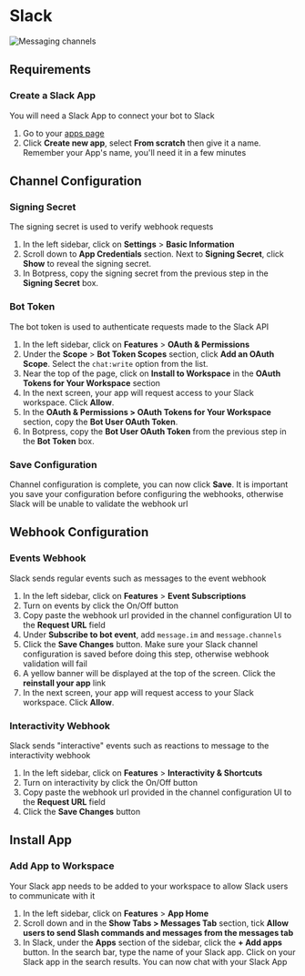 # Slack

![Messaging channels](/content/slack-banner.png)

## Requirements

### Create a Slack App

You will need a Slack App to connect your bot to Slack

1. Go to your [apps page](https://api.slack.com/apps)
1. Click **Create new app**, select **From scratch** then give it a name. Remember your App's name, you'll need it in a few minutes

## Channel Configuration

### Signing Secret

The signing secret is used to verify webhook requests

1. In the left sidebar, click on **Settings** > **Basic Information**
1. Scroll down to **App Credentials** section. Next to **Signing Secret**, click **Show** to reveal the signing secret.
1. In Botpress, copy the signing secret from the previous step in the **Signing Secret** box.

### Bot Token

The bot token is used to authenticate requests made to the Slack API

1. In the left sidebar, click on **Features** > **OAuth & Permissions**
1. Under the **Scope** > **Bot Token Scopes** section, click **Add an OAuth Scope**. Select the `chat:write` option from the list.
1. Near the top of the page, click on **Install to Workspace** in the **OAuth Tokens for Your Workspace** section
1. In the next screen, your app will request access to your Slack workspace. Click **Allow**.
1. In the **OAuth & Permissions > OAuth Tokens for Your Workspace** section, copy the **Bot User OAuth Token**.
1. In Botpress, copy the **Bot User OAuth Token** from the previous step in the **Bot Token** box.

### Save Configuration

Channel configuration is complete, you can now click **Save**. It is important you save your configuration before configuring the webhooks, otherwise Slack will be unable to validate the webhook url

## Webhook Configuration

### Events Webhook

Slack sends regular events such as messages to the event webhook

1. In the left sidebar, click on **Features** > **Event Subscriptions**
1. Turn on events by click the On/Off button
1. Copy paste the webhook url provided in the channel configuration UI to the **Request URL** field
1. Under **Subscribe to bot event**, add `message.im` and `message.channels`
1. Click the **Save Changes** button. Make sure your Slack channel configuration is saved before doing this step, otherwise webhook validation will fail
1. A yellow banner will be displayed at the top of the screen. Click the **reinstall your app** link
1. In the next screen, your app will request access to your Slack workspace. Click **Allow**.

### Interactivity Webhook

Slack sends "interactive" events such as reactions to message to the interactivity webhook

1. In the left sidebar, click on **Features** > **Interactivity & Shortcuts**
1. Turn on interactivity by click the On/Off button
1. Copy paste the webhook url provided in the channel configuration UI to the **Request URL** field
1. Click the **Save Changes** button

## Install App

### Add App to Workspace

Your Slack app needs to be added to your workspace to allow Slack users to communicate with it

1. In the left sidebar, click on **Features** > **App Home**
1. Scroll down and in the **Show Tabs > Messages Tab** section, tick **Allow users to send Slash commands and messages from the messages tab**
1. In Slack, under the **Apps** section of the sidebar, click the **+ Add apps** button. In the search bar, type the name of your Slack app. Click on your Slack app in the search results. You can now chat with your Slack App
